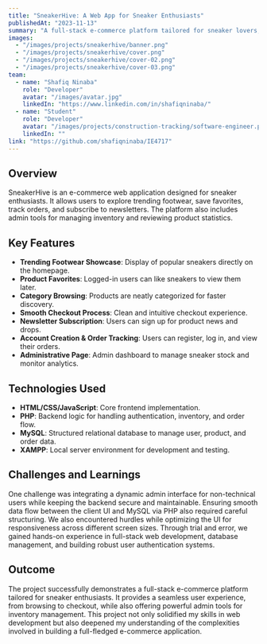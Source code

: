 ```yaml
---
title: "SneakerHive: A Web App for Sneaker Enthusiasts"
publishedAt: "2023-11-13"
summary: "A full-stack e-commerce platform tailored for sneaker lovers, featuring user personalization, admin controls, and a smooth shopping experience."
images:
  - "/images/projects/sneakerhive/banner.png"
  - "/images/projects/sneakerhive/cover.png"
  - "/images/projects/sneakerhive/cover-02.png"
  - "/images/projects/sneakerhive/cover-03.png"
team:
  - name: "Shafiq Ninaba"
    role: "Developer"
    avatar: "/images/avatar.jpg"
    linkedIn: "https://www.linkedin.com/in/shafiqninaba/"
  - name: "Student"
    role: "Developer"
    avatar: "/images/projects/construction-tracking/software-engineer.png"
    linkedIn: ""
link: "https://github.com/shafiqninaba/IE4717"
---
```


## Overview

SneakerHive is an e-commerce web application designed for sneaker enthusiasts. It allows users to explore trending footwear, save favorites, track orders, and subscribe to newsletters. The platform also includes admin tools for managing inventory and reviewing product statistics.

## Key Features

- **Trending Footwear Showcase**: Display of popular sneakers directly on the homepage.
- **Product Favorites**: Logged-in users can like sneakers to view them later.
- **Category Browsing**: Products are neatly categorized for faster discovery.
- **Smooth Checkout Process**: Clean and intuitive checkout experience.
- **Newsletter Subscription**: Users can sign up for product news and drops.
- **Account Creation & Order Tracking**: Users can register, log in, and view their orders.
- **Administrative Page**: Admin dashboard to manage sneaker stock and monitor analytics.

## Technologies Used

- **HTML/CSS/JavaScript**: Core frontend implementation.
- **PHP**: Backend logic for handling authentication, inventory, and order flow.
- **MySQL**: Structured relational database to manage user, product, and order data.
- **XAMPP**: Local server environment for development and testing.

## Challenges and Learnings

One challenge was integrating a dynamic admin interface for non-technical users while keeping the backend secure and maintainable. Ensuring smooth data flow between the client UI and MySQL via PHP also required careful structuring. We also encountered hurdles while optimizing the UI for responsiveness across different screen sizes. Through trial and error, we gained hands-on experience in full-stack web development, database management, and building robust user authentication systems.

## Outcome

The project successfully demonstrates a full-stack e-commerce platform tailored for sneaker enthusiasts. It provides a seamless user experience, from browsing to checkout, while also offering powerful admin tools for inventory management. This project not only solidified my skills in web development but also deepened my understanding of the complexities involved in building a full-fledged e-commerce application.